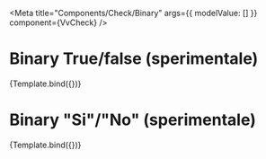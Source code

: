 


<Meta
	title="Components/Check/Binary"
	args={{
		modelValue: []
	}}
	component={VvCheck}
/>

# Binary True/false (sperimentale)

<Canvas>
	<Story
		name="True/false"
		args={{
			id: 4,
			label: 'Voglio acquistare questa enciclopedia!',
			name: 'ck4',
			binary: true,
			modelValue: false
		}}>
		{Template.bind({})}
	</Story>
</Canvas>

# Binary "Si"/"No" (sperimentale)

<Canvas>
	<Story
		name="Binario Si/No (sperimentale)"
		args={{
			id: 5,
			label: 'Voglio acquistare questa enciclopedia!',
			name: 'ck5',
			binary: true,
			trueValue: 'Si',
			falseValue: 'No',
			modelValue: 'No'
		}}>
		{Template.bind({})}
	</Story>
</Canvas>
